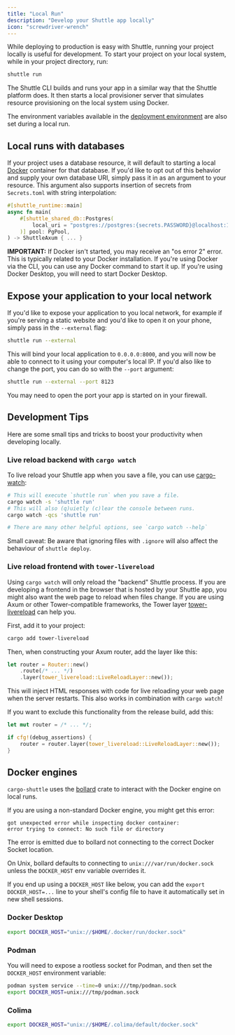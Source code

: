 ```yaml
---
title: "Local Run"
description: "Develop your Shuttle app locally"
icon: "screwdriver-wrench"
---
```


While deploying to production is easy with Shuttle, running your project locally is
useful for development. To start your project on your local system, while in your
project directory, run:

```bash
shuttle run
```

The Shuttle CLI builds and runs your app in a similar way that the Shuttle platform does.
It then starts a local provisioner server that simulates resource provisioning on the local system using Docker.

The environment variables available in the [deployment environment](/docs/deployment-environment) are also set during a local run.

## Local runs with databases

If your project uses a database resource, it will default to starting a local [Docker](https://docs.docker.com/get-docker/) container for that database.
If you'd like to opt out of this behavior and supply your own database URI, simply pass it in as an argument to your resource.
This argument also supports insertion of secrets from `Secrets.toml` with string interpolation:

```rust
#[shuttle_runtime::main]
async fn main(
    #[shuttle_shared_db::Postgres(
        local_uri = "postgres://postgres:{secrets.PASSWORD}@localhost:16695/postgres"
    )] pool: PgPool,
) -> ShuttleAxum { ... }
```

<Note>**IMPORTANT:** If Docker isn't started, you may receive an "os error 2" error. This is typically related to your Docker installation. If you're using Docker via the CLI, you can use any Docker command to start it up. If you're using Docker Desktop, you will need to start Docker Desktop.</Note>

## Expose your application to your local network

If you'd like to expose your application to you local network, for example if you're serving a static
website and you'd like to open it on your phone, simply pass in the `--external` flag:

```bash
shuttle run --external
```

This will bind your local application to `0.0.0.0:8000`, and you will now be able to connect to it
using your computer's local IP. If you'd also like to change the port, you can do so with the `--port`
argument:

```bash
shuttle run --external --port 8123
```

<Note>You may need to open the port your app is started on in your firewall.</Note>

## Development Tips

Here are some small tips and tricks to boost your productivity when developing locally.

### Live reload backend with `cargo watch`

To live reload your Shuttle app when you save a file, you can use [cargo-watch](https://github.com/watchexec/cargo-watch):

```bash
# This will execute `shuttle run` when you save a file.
cargo watch -s 'shuttle run'
# This will also (q)uietly (c)lear the console between runs.
cargo watch -qcs 'shuttle run'

# There are many other helpful options, see `cargo watch --help`
```

Small caveat: Be aware that ignoring files with `.ignore` will also affect the behaviour of `shuttle deploy`.

### Live reload frontend with `tower-livereload`

Using `cargo watch` will only reload the "backend" Shuttle process.
If you are developing a frontend in the browser that is hosted by your Shuttle app,
you might also want the web page to reload when files change.
If you are using Axum or other Tower-compatible frameworks, the Tower layer [tower-livereload](https://github.com/leotaku/tower-livereload) can help you.

First, add it to your project:

```bash
cargo add tower-livereload
```

Then, when constructing your Axum router, add the layer like this:

```rust
let router = Router::new()
    .route(/* ... */)
    .layer(tower_livereload::LiveReloadLayer::new());
```

This will inject HTML responses with code for live reloading your web page when the server restarts.
This also works in combination with `cargo watch`!

If you want to exclude this functionality from the release build, add this:

```rust
let mut router = /* ... */;

if cfg!(debug_assertions) {
    router = router.layer(tower_livereload::LiveReloadLayer::new());
}
```

## Docker engines

`cargo-shuttle` uses the [bollard](https://docs.rs/bollard/latest/bollard/index.html) crate to interact with the Docker engine on local runs.

If you are using a non-standard Docker engine, you might get this error:

```text
got unexpected error while inspecting docker container:
error trying to connect: No such file or directory
```

The error is emitted due to bollard not connecting to the correct Docker Socket location.

On Unix, bollard defaults to connecting to `unix:///var/run/docker.sock` unless the `DOCKER_HOST` env variable overrides it.

If you end up using a `DOCKER_HOST` like below, you can add the `export DOCKER_HOST=...` line to your shell's config file to have it automatically set in new shell sessions.

### Docker Desktop

```bash
export DOCKER_HOST="unix://$HOME/.docker/run/docker.sock"
```

### Podman

You will need to expose a rootless socket for Podman, and then set the `DOCKER_HOST` environment variable:

```bash
podman system service --time=0 unix:///tmp/podman.sock
export DOCKER_HOST=unix:///tmp/podman.sock
```

### Colima

```bash
export DOCKER_HOST="unix://$HOME/.colima/default/docker.sock"
```
